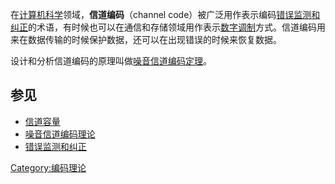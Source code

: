 {{noteTA
|G1=Communication
}}
在[[计算机科学|计算机科学]]领域，'''信道编码'''（channel code）被广泛用作表示编码[[错误检测与纠正|错误监测和纠正]]的术语，有时候也可以在通信和存储领域用作表示[[数字调制|数字调制]]方式。信道编码用来在数据传输的时候保护数据，还可以在出现错误的时候来恢复数据。

设计和分析信道编码的原理叫做[[噪音信道编码定理|噪音信道编码定理]]。

==参见==
* [[信道容量|信道容量]]
* [[噪音信道编码理论|噪音信道编码理论]]
* [[错误监测和纠正|错误监测和纠正]]

{{Compu-stub}} 

[[Category:编码理论|Category:编码理论]]